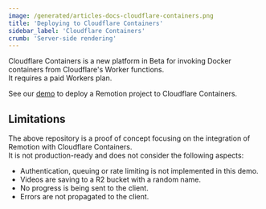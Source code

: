 ```yaml
---
image: /generated/articles-docs-cloudflare-containers.png
title: 'Deploying to Cloudflare Containers'
sidebar_label: 'Cloudflare Containers'
crumb: 'Server-side rendering'
---
```


Cloudflare Containers is a new platform in Beta for invoking Docker containers from Cloudflare's Worker functions.  
It requires a paid Workers plan.

See our [demo](https://github.com/remotion-dev/cloudflare-containers-demo) to deploy a Remotion project to Cloudflare Containers.

## Limitations

The above repository is a proof of concept focusing on the integration of Remotion with Cloudflare Containers.  
It is not production-ready and does not consider the following aspects:

- Authentication, queuing or rate limiting is not implemented in this demo.
- Videos are saving to a R2 bucket with a random name.
- No progress is being sent to the client.
- Errors are not propagated to the client.
